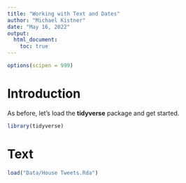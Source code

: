 ```yaml
---
title: "Working with Text and Dates"
author: "Michael Kistner"
date: "May 16, 2022"
output: 
  html_document:
    toc: true
---
```


```r
options(scipen = 999)
```

# Introduction

As before, let's load the **tidyverse** package and get started.

```r
library(tidyverse)
```

# Text

```r
load("Data/House Tweets.Rda")
```


